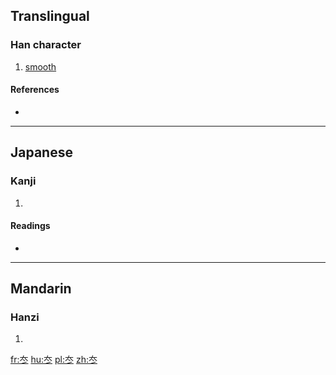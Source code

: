 ==Translingual==

===Han character===
{{Han char|rn=15|rad=冫|as=03|sn=5|four=|canj=KY|ids=⿳大丶丶}}

# [[smooth]]

====References====
* {{Han ref|kx=0131.230|dkj=01611|dj=0294.140|hdz=10295.050|uh=51AD|ud=20909}}

----

==Japanese==

===Kanji===
{{ja-kanji|grade=|rs=冫03}}

# {{defn|lang=ja|sort=冫03}}

====Readings====
* {{ja-readings|on=[[たい]] (tai), [[たつ]] (tatsu), [[たち]] (tachi)|kun=[[なめらか]] (nameraka)}}

----

==Mandarin==

===Hanzi===
{{cmn-hanzi|pin=[[tái]] ([[tai2]])|wg=t'ai<sup>2</sup>}}

# {{defn|lang=cmn|sort=冫03}}

[[fr:冭]]
[[hu:冭]]
[[pl:冭]]
[[zh:冭]]